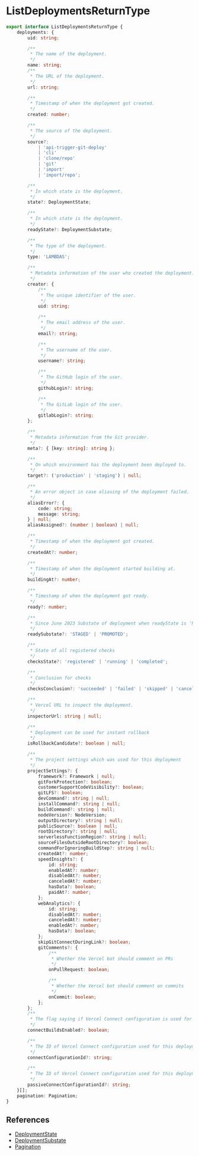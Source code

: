 # ListDeploymentsReturnType

```typescript
export interface ListDeploymentsReturnType {
    deployments: {
        uid: string;

        /**
         * The name of the deployment.
         */
        name: string;
        /**
         * The URL of the deployment.
         */
        url: string;

        /**
         * Timestamp of when the deployment got created.
         */
        created: number;

        /**
         * The source of the deployment.
         */
        source?:
            | 'api-trigger-git-deploy'
            | 'cli'
            | 'clone/repo'
            | 'git'
            | 'import'
            | 'import/repo';

        /**
         * In which state is the deployment.
         */
        state?: DeploymentState;

        /**
         * In which state is the deployment.
         */
        readyState?: DeploymentSubstate;

        /**
         * The type of the deployment.
         */
        type: 'LAMBDAS';

        /**
         * Metadata information of the user who created the deployment.
         */
        creator: {
            /**
             * The unique identifier of the user.
             */
            uid: string;

            /**
             * The email address of the user.
             */
            email?: string;

            /**
             * The username of the user.
             */
            username?: string;

            /**
             * The GitHub login of the user.
             */
            githubLogin?: string;

            /**
             * The GitLab login of the user.
             */
            gitlabLogin?: string;
        };

        /**
         * Metadata information from the Git provider.
         */
        meta?: { [key: string]: string };

        /**
         * On which environment has the deployment been deployed to.
         */
        target?: ('production' | 'staging') | null;

        /**
         * An error object in case aliasing of the deployment failed.
         */
        aliasError?: {
            code: string;
            message: string;
        } | null;
        aliasAssigned?: (number | boolean) | null;

        /**
         * Timestamp of when the deployment got created.
         */
        createdAt?: number;

        /**
         * Timestamp of when the deployment started building at.
         */
        buildingAt?: number;

        /**
         * Timestamp of when the deployment got ready.
         */
        ready?: number;

        /**
         * Since June 2023 Substate of deployment when readyState is 'READY' Tracks whether or not deployment has seen production traffic: - STAGED: never seen production traffic - PROMOTED: has seen production traffic
         */
        readySubstate?: 'STAGED' | 'PROMOTED';

        /**
         * State of all registered checks
         */
        checksState?: 'registered' | 'running' | 'completed';

        /**
         * Conclusion for checks
         */
        checksConclusion?: 'succeeded' | 'failed' | 'skipped' | 'canceled';

        /**
         * Vercel URL to inspect the deployment.
         */
        inspectorUrl: string | null;

        /**
         * Deployment can be used for instant rollback
         */
        isRollbackCandidate?: boolean | null;

        /**
         * The project settings which was used for this deployment
         */
        projectSettings?: {
            framework?: Framework | null;
            gitForkProtection?: boolean;
            customerSupportCodeVisibility?: boolean;
            gitLFS?: boolean;
            devCommand?: string | null;
            installCommand?: string | null;
            buildCommand?: string | null;
            nodeVersion?: NodeVersion;
            outputDirectory?: string | null;
            publicSource?: boolean | null;
            rootDirectory?: string | null;
            serverlessFunctionRegion?: string | null;
            sourceFilesOutsideRootDirectory?: boolean;
            commandForIgnoringBuildStep?: string | null;
            createdAt?: number;
            speedInsights?: {
                id: string;
                enabledAt?: number;
                disabledAt?: number;
                canceledAt?: number;
                hasData?: boolean;
                paidAt?: number;
            };
            webAnalytics?: {
                id: string;
                disabledAt?: number;
                canceledAt?: number;
                enabledAt?: number;
                hasData?: boolean;
            };
            skipGitConnectDuringLink?: boolean;
            gitComments?: {
                /**
                 * Whether the Vercel bot should comment on PRs
                 */
                onPullRequest: boolean;

                /**
                 * Whether the Vercel bot should comment on commits
                 */
                onCommit: boolean;
            };
        };
        /**
         * The flag saying if Vercel Connect configuration is used for builds
         */
        connectBuildsEnabled?: boolean;

        /**
         * The ID of Vercel Connect configuration used for this deployment
         */
        connectConfigurationId?: string;

        /**
         * The ID of Vercel Connect configuration used for this deployment's passive functions
         */
        passiveConnectConfigurationId?: string;
    }[];
    pagination: Pagination;
}
```

## References

-   [DeploymentState](/docs/types/common/DeploymentState)
-   [DeploymentSubstate](/docs/types/common/DeploymentSubstate)
-   [Pagination](/docs/types/common/Pagination)
